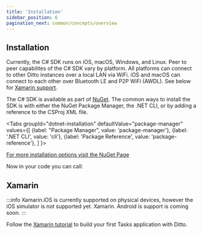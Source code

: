 ```yaml
---
title: 'Installation'
sidebar_position: 6
pagination_next: common/concepts/overview
---
```



## Installation

Currently, the C# SDK runs on iOS, macOS, Windows, and Linux. Peer to peer
capabilites of the C# SDK vary by platform. All platforms can connect to other
Ditto instances over a local LAN via WiFi. iOS and macOS can connect to each
other over Bluetooth LE and P2P WiFi (AWDL). See below for [Xamarin support](#xamarin). 

The C# SDK is available as part of [NuGet](https://nuget.org). The common ways to install the SDK is with either the NuGet Package Manager, the .NET CLI, or by adding a reference to the CSProj XML file.

<Tabs
  groupId="dotnet-installation"
  defaultValue="package-manager"
  values={[
    {label: "Package Manager", value: 'package-manager'},
    {label: '.NET CLI', value: 'cli'},
    {label: 'Package Reference', value: 'package-reference'},
  ]
}>
<TabItem value="package-manager">

<InstallCode framework="dotnet" variant="package-manager" />

</TabItem>
<TabItem value="cli">

<InstallCode framework="dotnet" variant="cli" />

</TabItem>
<TabItem value="package-reference">

<InstallCode framework="dotnet" variant="package-reference" />

</TabItem>
</Tabs>

[For more installation options visit the NuGet Page](https://www.nuget.org/packages/Ditto/)

Now in your code you can call:

<Snippet name='online-playground' language='csharp' />


<Snippet name='upsert' language='csharp' />

## Xamarin

:::info
Xamarin.iOS is currently supported on physical devices, however the iOS
simulator is not supported yet. Xamarin. Android is support is coming soon.
:::

Follow the [Xamarin tutorial](./tutorial/xamarin/setup) to build your first Tasks application with Ditto.

